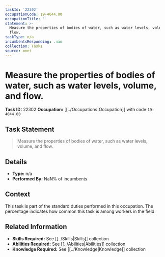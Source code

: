 ```yaml
---
taskId: '22302'
occupationCode: 19-4044.00
occupationTitle: ''
statement: >-
  Measure the properties of bodies of water, such as water levels, volume, and
  flow.
taskType: n/a
incumbentsResponding: .nan
collection: Tasks
source: onet
---
```

# Measure the properties of bodies of water, such as water levels, volume, and flow.

**Task ID:** 22302
**Occupation:** [[../Occupations|Occupation]] with code `19-4044.00`

## Task Statement

> Measure the properties of bodies of water, such as water levels, volume, and flow.

## Details

- **Type:** n/a
- **Performed By:** NaN% of incumbents

## Context

This task is part of the standard duties performed in this occupation. The percentage indicates how common this task is among workers in the field.

## Related Information

- **Skills Required:** See [[../Skills|Skills]] collection
- **Abilities Required:** See [[../Abilities|Abilities]] collection
- **Knowledge Required:** See [[../Knowledge|Knowledge]] collection
